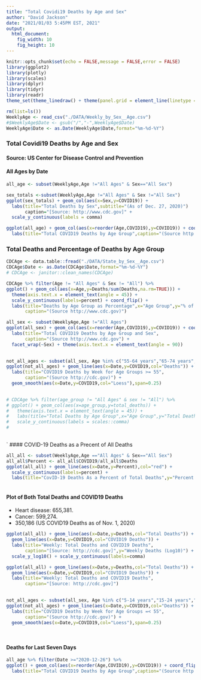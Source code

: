 ```yaml
---
title: "Total Covidi19 Deaths by Age and Sex"
author: "David Jackson"
date: "2021/01/03 5:45PM EST, 2021"
output: 
  html_document: 
    fig_width: 10
    fig_height: 10
---
```


```r
knitr::opts_chunk$set(echo = FALSE,message = FALSE,error = FALSE)
library(ggplot2)
library(plotly)
library(scales)
library(dplyr)
library(tidyr)
library(readr)
theme_set(theme_linedraw() + theme(panel.grid = element_line(linetype = 'dashed')))
```
```r
rm(list=ls())
WeeklyAge <- read_csv("./DATA/Weekly_by_Sex__Age.csv")
#$WeeklyAge$Date <- gsub("/","-",WeeklyAge$Date)
WeeklyAge$Date <- as.Date(WeeklyAge$Date,format="%m-%d-%Y")

```

### Total Covidi19 Deaths by Age and Sex
#### Source: US Center for Disease  Control and Prevention
####  All Ages by Date

```r
all_age <- subset(WeeklyAge,Age !="All Ages" & Sex=="All Sex")
``` 

```r
sex_totals <-subset(WeeklyAge,Age !="All Ages" & Sex !="All Sex")
ggplot(sex_totals) + geom_col(aes(x=Sex,y=COVID19)) +
  labs(title="Total Deaths by Sex",subtitle="(As of Dec. 27, 2020)")
       caption="[Source: http://www.cdc.gov]" +
  scale_y_continuous(labels = comma)

```
```r
ggplot(all_age) + geom_col(aes(x=reorder(Age,COVID19),y=COVID19)) + coord_flip() +
  labs(title="Total COVID19 Deaths by Age Group",caption="(Source http://www.cdc.gov)")
```

### Total Deaths and Percentage of Deaths by Age Group

```r
CDCAge <- data.table::fread("./DATA/State_by_Sex__Age.csv")
CDCAge$Date <- as.Date(CDCAge$Date,format="%m-%d-%Y")
# CDCAge <- janitor::clean_names(CDCAge)

CDCAge %>% filter(Age != "All Ages" & Sex != "All") %>%
ggplot() + geom_col(aes(x=Age,y=Deaths/sum(Deaths,na.rm=TRUE))) +
  theme(axis.text.x = element_text(angle = 45)) + 
  scale_y_continuous(labels=percent) + coord_flip() +
  labs(title="Deaths by Age Group as Percentage",x="Age Group",y="% of Age",
       caption="(Source http://www.cdc.gov)") 
```

```r
all_sex <- subset(WeeklyAge,Age !="All Ages")
ggplot(all_sex) + geom_col(aes(x=reorder(Age,COVID19),y=COVID19)) + coord_flip() +
  labs(title="Total COVID19 Deaths by Age Group and Sex",
       caption="(Source http://www.cdc.gov") +
  facet_wrap(~Sex) + theme(axis.text.x = element_text(angle = 90))
  
```
```r
not_all_ages <- subset(all_sex, Age %in% c("55-64 years","65-74 years","75-84 years","85 years and over") & Date >="2020-03-01")
ggplot(not_all_ages) + geom_line(aes(x=Date,y=COVID19,col="Deaths")) + facet_wrap(~Age,ncol=2) +
  labs(title="COVID19 Deaths by Week for Age Groups >= 55",
       caption="(Source http://cdc.gov)") +
  geom_smooth(aes(x=Date,y=COVID19,col="Loess"),span=0.25)
  
```

```r
# CDCAge %>% filter(age_group != "All Ages" & sex != "All") %>%
# ggplot() + geom_col(aes(x=age_group,y=total_deaths)) +
#   theme(axis.text.x = element_text(angle = 45)) +
#   labs(title="Total Deaths by Age Group",x="Age Group",y="Total Deaths") +
#   scale_y_continuous(labels = scales::comma)
#   
  
```
`
#### COVID-19 Deaths as a Precent of All Deaths 

```r
all_all <- subset(WeeklyAge,Age =="All Ages" & Sex=="All Sex")
all_all$Percent <- all_all$COVID19/all_all$Deaths
ggplot(all_all) + geom_line(aes(x=Date,y=Percent),col="red") +
  scale_y_continuous(labels=percent) +
  labs(title="CovID-19 Deaths As a Percent of Total Deaths",y="Percent of Total Deaths",caption="[Source: http://cdc.gov]")
  
```

#### Plot of Both Total Deaths and COVID19 Deaths
* Heart disease: 655,381.
* Cancer: 599,274.
* 350,186 (US COVID19 Deaths as of Nov. 1, 2020)

```r
ggplot(all_all) + geom_line(aes(x=Date,y=Deaths,col="Total Deaths")) +
  geom_line(aes(x=Date,y=COVID19,col="COVID19 Deaths")) +
  labs(title="Weekly: Total Deaths and COVID19 Deaths",
       caption="[Source: http://cdc.gov]",y="Weekly Deaths (Log10)") +
  scale_y_log10() + scale_y_continuous(labels=comma)

ggplot(all_all) + geom_line(aes(x=Date,y=Deaths,col="Total Deaths")) +
  geom_line(aes(x=Date,y=COVID19,col="COVID19 Deaths")) +
  labs(title="Weekly: Total Deaths and COVID19 Deaths",
       caption="[Source: http://cdc.gov]")
  
```
```r
not_all_ages <- subset(all_sex, Age %in% c("5-14 years","15-24 years","25-34 years","35-44 years","45-54 years") & Date >="2020-03-01")
ggplot(not_all_ages) + geom_line(aes(x=Date,y=COVID19,col="Deaths")) + facet_wrap(~Age,ncol=2) +
  labs(title="COVID19 Deaths by Week for Age Groups =< 55",
       caption="(Source http://cdc.gov)") +
  geom_smooth(aes(x=Date,y=COVID19,col="Loess"),span=0.25) 
  
  
```

#### Deaths for Last Seven Days

```r
all_age %>% filter(Date >="2020-12-26") %>%
ggplot() + geom_col(aes(x=reorder(Age,COVID19),y=COVID19)) + coord_flip() +
  labs(title="Total COVID19 Deaths by Age Group",caption="(Source http://www.cdc.gov)")
```




